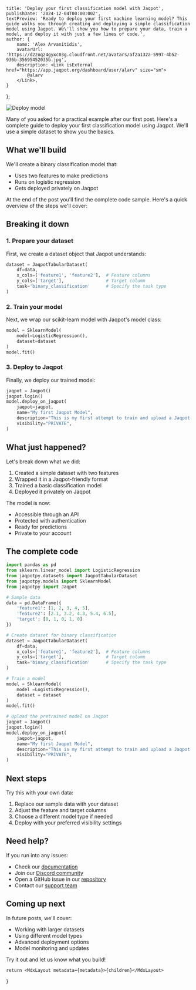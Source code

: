 
    title: 'Deploy your first classification model with Jaqpot',
    publishDate: '2024-12-04T00:00:00Z',
    textPreview: 'Ready to deploy your first machine learning model? This guide walks you through creating and deploying a simple classification model using Jaqpot. We\'ll show you how to prepare your data, train a model, and deploy it with just a few lines of code.',
    author: {
        name: 'Alex Arvanitidis',
        avatarUrl: 'https://d2zoqz4gyxc03g.cloudfront.net/avatars/af2a132a-5997-4b52-936b-35695452035b.jpg',
        description: <Link isExternal href="https://app.jaqpot.org/dashboard/user/alarv" size="sm">
            @alarv
        </Link>,
    }
};

![Deploy model](/deploy-first-model.png)

Many of you asked for a practical example after our first post. Here's a complete guide to deploy your first classification model using Jaqpot. We'll use a simple dataset to show you the basics.

## What we'll build

We'll create a binary classification model that:
- Uses two features to make predictions
- Runs on logistic regression
- Gets deployed privately on Jaqpot

At the end of the post you'll find the complete code sample. Here's a quick overview of the steps we'll cover:

## Breaking it down

### 1. Prepare your dataset

First, we create a dataset object that Jaqpot understands:

```python
dataset = JaqpotTabularDataset(
    df=data,
    x_cols=['feature1', 'feature2'],  # Feature columns
    y_cols=['target'],                # Target column
    task='binary_classification'      # Specify the task type
)
```

### 2. Train your model

Next, we wrap our scikit-learn model with Jaqpot's model class:

```python
model = SklearnModel(
    model=LogisticRegression(),
    dataset=dataset
)
model.fit()
```

### 3. Deploy to Jaqpot

Finally, we deploy our trained model:

```python
jaqpot = Jaqpot()
jaqpot.login()
model.deploy_on_jaqpot(
    jaqpot=jaqpot,
    name="My first Jaqpot Model",
    description="This is my first attempt to train and upload a Jaqpot model.",
    visibility="PRIVATE",
)
```

## What just happened?

Let's break down what we did:
1. Created a simple dataset with two features
2. Wrapped it in a Jaqpot-friendly format
3. Trained a basic classification model
4. Deployed it privately on Jaqpot

The model is now:
- Accessible through an API
- Protected with authentication
- Ready for predictions
- Private to your account

## The complete code

```python
import pandas as pd
from sklearn.linear_model import LogisticRegression
from jaqpotpy.datasets import JaqpotTabularDataset
from jaqpotpy.models import SklearnModel
from jaqpotpy import Jaqpot

# Sample data
data = pd.DataFrame({
    'feature1': [1, 2, 3, 4, 5],
    'feature2': [2.1, 3.2, 4.3, 5.4, 6.5],
    'target': [0, 1, 0, 1, 0]
})

# Create dataset for binary classification
dataset = JaqpotTabularDataset(
    df=data,
    x_cols=['feature1', 'feature2'],  # Feature columns
    y_cols=['target'],                # Target column
    task='binary_classification'      # Specify the task type
)

# Τrain a model
model = SklearnModel(
    model =LogisticRegression(),
    dataset = dataset
)
model.fit()

# Upload the pretrained model on Jaqpot
jaqpot = Jaqpot()
jaqpot.login()
model.deploy_on_jaqpot(
    jaqpot=jaqpot,
    name="My first Jaqpot Model",
    description="This is my first attempt to train and upload a Jaqpot model.",
    visibility="PRIVATE",
)
```
## Next steps

Try this with your own data:
1. Replace our sample data with your dataset
2. Adjust the feature and target columns
3. Choose a different model type if needed
4. Deploy with your preferred visibility settings

## Need help?

If you run into any issues:
- Check our [documentation](https://jaqpot.org/docs)
- Join our [Discord community](https://discord.gg/tVpCjYQqSV)
- Open a GitHub issue in our [repository](https://github.com/ntua-unit-of-control-and-informatics/jaqpotpy/issues)
- Contact our [support team](mailto:jaqpot@jaqpot.org)

## Coming up next

In future posts, we'll cover:
- Working with larger datasets
- Using different model types
- Advanced deployment options
- Model monitoring and updates

Try it out and let us know what you build!

    return <MdxLayout metadata={metadata}>{children}</MdxLayout>
}
